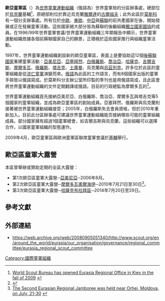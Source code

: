 {{Infobox WorldScouting
| type = Organization
| name = 歐亞童軍區
| image = Eurasian Scout Region (World Organization of the Scout Movement).png
| caption =
| headquarters = [[基輔|基輔]] 
| location =
| lat_degrees =
| lat_minutes =
| lat_seconds =
| lat_direction =
| long_degrees =
| long_minutes =
| long_seconds =
| long_direction =
| country =
| f-date = 
| defunct =
| founder =
| award-for =
| members =
| chiefscouttitle =
| chiefscout =
| chiefscouttitle2 =
| chiefscout2 =
| chiefscouttitle3 =
| chiefscout3 =
| owner = [[世界童軍運動組織|世界童軍運動組織]]
| website = {{URL|http://www.scout.org/eurasia}}
| affiliation =
}}
'''歐亞童軍區'''（{{lang-ru|Региональное Бюро Евразия}}）為[[世界童軍運動組織|世界童軍運動組織]]（俄語為{{Lang|ru|Всемирной Организации Скаутского Движения, ВОСД}}）世界童軍局的分區辦事處，總部位於[[乌克兰|烏克蘭]]基輔<ref>[http://www.scout.org/en/around_the_world/eurasia/our_organisation/contact_us World Scout Bureau has opened Eurasia Regional Office in Kiev in the fall of 2009] {{webarchive|url=https://web.archive.org/web/20101225124027/http://scout.org/en/around_the_world/eurasia/our_organisation/contact_us |date=2010-12-25 }}</ref>，原總部則位於靠近烏克蘭[[雅尔塔|雅爾達]]的[[古爾祖夫|古爾祖夫]]；此外此區於[[莫斯科|莫斯科]]有一個分支辦事處。所有位於[[中欧|中歐]]、[[东欧|東歐]]、[[中亚|中亞]]與[[苏联|蘇聯]]的前共產國家在{{Internal link helper/en|蘇聯歷史 (1982-1991年)|History of the Soviet Union (1982–91)|d=此區復興}}後，開始發展或正在發展童軍活動。這些國家絕大部分皆為蘇聯的後繼組織[[獨立國家聯合體|獨立國家國協]]的成員。在1996/99年世界童軍會議/世界童軍運動組織三年期報告中顯示，世界童軍運動組織依據各個前蘇聯國家自己的願景，正積極於這些國家推行與組織童軍活動。

1997年，世界童軍運動組織創設新的歐亞童軍區，表面上是要協助這12個[[後蘇聯國家|後蘇聯國家]]重建童軍活動：[[亞美尼亞|亞美尼亞]]、[[亞塞拜然|亞塞拜然]]、[[白俄羅斯|白俄羅斯]]、[[喬治亞|喬治亞]]、[[哈薩克|哈薩克]]、[[吉爾吉斯|吉爾吉斯]]、[[摩爾多瓦|摩爾多瓦]]、[[俄羅斯|俄羅斯]]、[[塔吉克斯坦|塔吉克]]、[[土庫曼|土庫曼]]、烏克蘭與[[烏茲別克|烏茲別克]]。許多位於此區的童軍組織是從[[流亡童軍|流亡童軍]]演變而來。[[俄語|俄語]]為此區的工作語言，而有8個國家出版的童軍手冊皆以俄語寫成。於莫斯科分支辦公室所印製的季刊也是用俄語寫成，且此區會將世界童軍運動組織的文件定期翻譯成俄語。目前的行政總監為摩爾多瓦的{{le|尤里耶·艾米利亞|Iurie Emilian}}<ref>{{cite web |url=http://scout.org/en/content/download/17019/145488/file/C0922Eurasia_e.pdf |title=存档副本 |accessdate=2009-08-27 |deadurl=yes |archiveurl=https://web.archive.org/web/20110723162742/http://scout.org/en/content/download/17019/145488/file/C0922Eurasia_e.pdf |archivedate=2011-07-23 }}</ref>。

世界童軍運動組織首先接納亞美尼亞、白俄羅斯、喬治亞、摩爾多瓦與塔吉克等5個國家的童軍組織，並成為歐亞童軍區的創始成員。亞塞拜然、俄羅斯與烏克蘭則接著被世界童軍運動組織接受；2005年，白俄羅斯失去會員資格，但於2010年重新加入。目前此分區辦事處可建議世界童軍運動組織能否接納哪些可能的童軍組織成員。部分國家擁有超過1個童軍總會，如吉爾吉斯與烏克蘭，這些組織可以選擇合作，以國家童軍組織的型態運作。

2009年4月，歐亞童軍區與歐洲童軍區聯席童軍會議於[[基輔|基輔]]舉行。

==歐亞區童軍大露營==
本區曾舉辦或贊助定期的全區大露營：
* 第1次歐亞區童軍大露營─[[亞美尼亞|亞美尼亞]]{{le|卡里湖|Lake Kari}}─2006年8月。
* 第2次歐亞區童軍大露營─[[摩爾多瓦|摩爾多瓦]][[奧爾海伊|奧爾海伊]]─2010年7月21日至30日<ref>[http://www.plast.org.ua/en/news?newsid=4966 The Second Eurasian Regional Jamboree was held near Orhei, Moldova, on July, 21-30] {{webarchive|url=https://web.archive.org/web/20110116033035/http://www.plast.org.ua/en/news?newsid=4966 |date=2011-01-16 }}</ref>。
* 第3次歐亞區童軍大露營─[[哈薩克|哈薩克]][[布拉拜區|布拉拜區]]─2014年7月20日至29日。

==參考文獻==
{{reflist}}

==外部連結==
*https://web.archive.org/web/20080905051340/http://www.scout.org/en/around_the_world/eurasia/our_organisation/governance/regional_committee/eurasia_regional_scout_committee
{{WOSM|eurasian}}
{{WOSM|regions}}

[[Category:國際童軍組織|Category:國際童軍組織]]